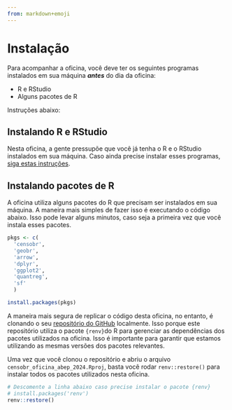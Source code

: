 ```yaml
---
from: markdown+emoji
---
```


# Instalação

::: {.callout-important appearance="simple"}
Para acompanhar a oficina, você deve ter os seguintes programas instalados em sua máquina ***antes*** do dia da oficina:

- R e RStudio
- Alguns pacotes de R

Instruções abaixo:
:::

## Instalando R e RStudio

Nesta oficina, a gente pressupõe que você já tenha o R e o RStudio instalados em sua máquina. Caso ainda precise instalar esses programas, [siga estas instruções](https://posit.co/download/rstudio-desktop/#download).



## Instalando pacotes de R

A oficina utiliza alguns pacotes do R que precisam ser instalados em sua máquina. A maneira mais simples de fazer isso é executando o código abaixo. Isso pode levar alguns minutos, caso seja a primeira vez que você instala esses pacotes.

```R
pkgs <- c(
  'censobr',
  'geobr',
  'arrow',
  'dplyr',
  'ggplot2',
  'quantreg',
  'sf'
  )

install.packages(pkgs)
```

A maneira mais segura de replicar o código desta oficina, no entanto, é clonando o seu [repositório do GitHub](https://github.com/ipeaGIT/censobr_oficina_abep_2024) localmente. Isso porque este repositório utiliza o pacote `{renv}`do R para gerenciar as dependências dos pacotes utilizados na oficina. Isso é importante para garantir que estamos utilizando as mesmas versões dos pacotes relevantes.

Uma vez que você clonou o repositório e abriu o arquivo `censobr_oficina_abep_2024.Rproj`, basta você rodar `renv::restore()` para instalar todos os pacotes utilizados nesta oficina.

```R
# Descomente a linha abaixo caso precise instalar o pacote {renv}
# install.packages('renv')
renv::restore()
```

